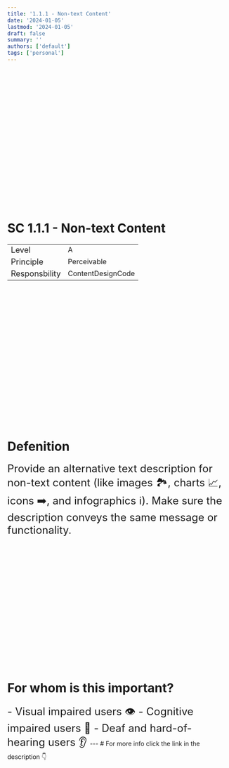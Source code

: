 ```yaml
---
title: '1.1.1 - Non-text Content'
date: '2024-01-05'
lastmod: '2024-01-05'
draft: false
summary: ''
authors: ['default']
tags: ['personal']
---
```


<br />
<br />
<br />
<br />
<br />
<br />
<br />
<br />
<br />
<br />
<br />
<br />
<br />
<br />
<br />
<br />
<br />
<br />

# SC 1.1.1 - Non-text Content

|                                     |                                                                                                                                                                                                                                                                                                                                                                                      |
| ----------------------------------- | ------------------------------------------------------------------------------------------------------------------------------------------------------------------------------------------------------------------------------------------------------------------------------------------------------------------------------------------------------------------------------------ |
| <font size="4">Level</font>         | <span className="inline-flex items-center px-2 py-1 text-lg font-medium text-black rounded-md bg-stone-300 my-1">A</span>                                                                                                                                                                                                                                                            |
| <font size="4">Principle</font>     | <span className="inline-flex items-center px-2 py-1 text-lg font-medium text-black rounded-md bg-purple-300 my-1">Perceivable</span>                                                                                                                                                                                                                                                 |
| <font size="4">Responsbility</font> | <span className="inline-flex items-center mr-1 px-2 py-1 text-lg font-medium text-black bg-blue-400 rounded-md">Content</span><span className="inline-flex items-center m-1 px-2 py-1 text-lg font-medium text-black bg-green-500 rounded-md">Design</span><span className="inline-flex items-center m-1 px-2 py-1 text-lg font-medium text-black bg-red-400 rounded-md">Code</span> |

<br />
<br />
<br />
<br />
<br />
<br />
<br />
<br />
<br />
<br />
<br />
<br />
<br />
<br />
<br />
<br />
<br />
<br />

# Defenition

<font size="5">
  Provide an alternative text description for non-text content (like images 🏞️, charts 📈, icons ➡️,
  and infographics ℹ️). Make sure the description conveys the same message or functionality.
</font>

<br />
<br />
<br />
<br />
<br />
<br />
<br />
<br />
<br />
<br />
<br />
<br />
<br />
<br />
<br />
<br />
<br />
<br />

# For whom is this important?

<font size="5">
  - Visual impaired users 👁️ - Cognitive impaired users 🧠 - Deaf and hard-of-hearing users 👂
</font>
--- # For more info click the link in the description 👇

<br />
<br />
<br />
<br />
<br />
<br />
<br />
<br />
<br />
<br />
<br />
<br />
<br />
<br />
<br />
<br />
<br />
<br />
